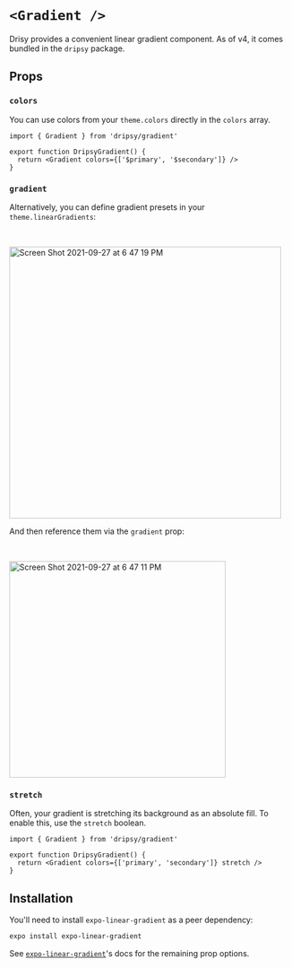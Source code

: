# `<Gradient />`

Drisy provides a convenient linear gradient component. As of v4, it comes bundled in the `dripsy` package.

## Props

### `colors`

You can use colors from your `theme.colors` directly in the `colors` array.

```tsx
import { Gradient } from 'dripsy/gradient'

export function DripsyGradient() {
  return <Gradient colors={['$primary', '$secondary']} />
}
```

### `gradient`

Alternatively, you can define gradient presets in your `theme.linearGradients`:

<br />

<img
  width="485"
  alt="Screen Shot 2021-09-27 at 6 47 19 PM"
  src="https://user-images.githubusercontent.com/13172299/134995527-d126d611-f224-4267-a665-39ae8457b27a.png"
/>

And then reference them via the `gradient` prop:

<br />

<img
  width="386"
  alt="Screen Shot 2021-09-27 at 6 47 11 PM"
  src="https://user-images.githubusercontent.com/13172299/134995529-a927645a-c31d-4f30-9710-033bf9a0ca1f.png"
/>

### `stretch`

Often, your gradient is stretching its background as an absolute fill. To enable this, use the `stretch` boolean.

```tsx
import { Gradient } from 'dripsy/gradient'

export function DripsyGradient() {
  return <Gradient colors={['primary', 'secondary']} stretch />
}
```

## Installation

You'll need to install `expo-linear-gradient` as a peer dependency:

```sh
expo install expo-linear-gradient
```

See [`expo-linear-gradient`](https://docs.expo.dev/versions/latest/sdk/linear-gradient/)'s docs for the remaining prop options.
